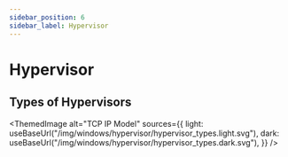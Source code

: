 ```yaml
---
sidebar_position: 6
sidebar_label: Hypervisor
---
```


# Hypervisor

## Types of Hypervisors


<ThemedImage
  alt="TCP IP Model"
  sources={{
    light: useBaseUrl("/img/windows/hypervisor/hypervisor_types.light.svg"),
    dark: useBaseUrl("/img/windows/hypervisor/hypervisor_types.dark.svg"),
  }}
/>
